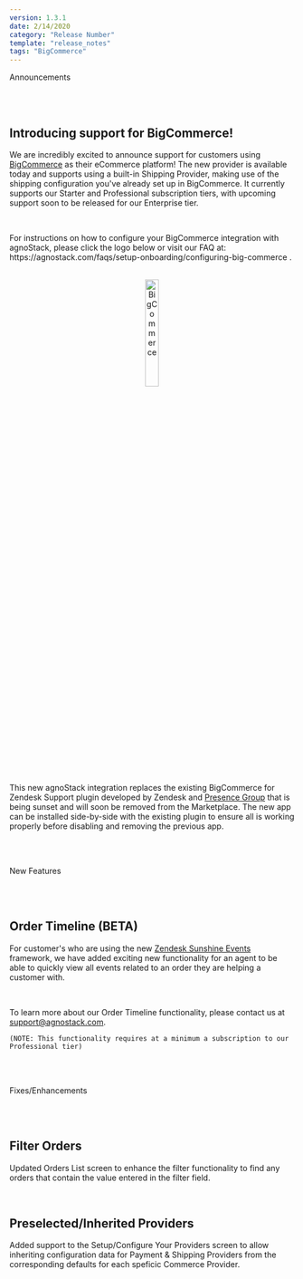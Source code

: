 ```yaml
---
version: 1.3.1
date: 2/14/2020
category: "Release Number"
template: "release_notes"
tags: "BigCommerce"
---
```


<Tag size="large" isPill="true" hue="red">Announcements</Tag>

<br/>
<br/>

## Introducing support for BigCommerce!

We are incredibly excited to announce support for customers using <a href="https://www.bigcommerce.com" target="_blank">BigCommerce</a> as their eCommerce platform! The new provider is available today and supports using a built-in Shipping Provider, making use of the shipping configuration you've already set up in BigCommerce. It currently supports our Starter and Professional subscription tiers, with upcoming support soon to be released for our Enterprise tier.

<br/>

<p>For instructions on how to configure your BigCommerce integration with agnoStack, please click the logo below or visit our FAQ at:&nbsp; 
<Anchor href="/faqs/setup-onboarding/configuring-big-commerce">
  https://agnostack.com/faqs/setup-onboarding/configuring-big-commerce
</Anchor>.</p>

<br/>

<center>
  <a href="/faqs/setup-onboarding/configuring-big-commerce" class="logo">
    <img
      width="22%"
      title="BigCommerce"
      src="/images/bigcommerce-logo.svg"
      data-canonical-src="/images/bigcommerce-logo.svg"
    />
  </a>
</center>

<br/>

This new agnoStack integration replaces the existing <Anchor isExternal href="https://www.zendesk.com/apps/support/bigcommerce-for-zendesk-support/" target="_blank">BigCommerce for Zendesk Support</Anchor> plugin developed by Zendesk and <a href="https://presencepg.com/">Presence Group</a> that is being sunset and will soon be removed from the Marketplace. The new app can be installed side-by-side with the existing plugin to ensure all is working properly before disabling and removing the previous app.

<br/>
<br/>

<Tag size="large" isPill="true" hue="kale">New Features</Tag>

<br/>
<br/>

## Order Timeline (BETA)

For customer's who are using the new <a href="https://www.zendesk.com/platform/" target="_blank">Zendesk Sunshine Events</a> framework, we have added exciting new functionality for an agent to be able to quickly view all events related to an order they are helping a customer with.

<br/>

To learn more about our Order Timeline functionality, please contact us at [support@agnostack.com](mailto:support@agnostack.com?subject=agnoStack%20Order%20Timeline).

```
(NOTE: This functionality requires at a minimum a subscription to our Professional tier)
```

<br/>
<br/>

<Tag size="large" isPill="true" hue="blue">Fixes/Enhancements</Tag>

<br/>
<br/>

## Filter Orders

Updated Orders List screen to enhance the filter functionality to find any orders that contain the value entered in the filter field.

<br/>

## Preselected/Inherited Providers

Added support to the Setup/Configure Your Providers screen to allow inheriting configuration data for Payment & Shipping Providers from the corresponding defaults for each speficic Commerce Provider.